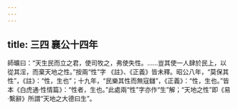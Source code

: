 ```yaml
---
---
---
```

title: 三四 襄公十四年
---




師曠曰：“天生民而立之君，使司牧之，弗使失性。……豈其使一人肆於民上，以從其淫，而棄天地之性。”按兩“性”字 《註》、《正義》皆未釋。昭公八年，“莫保其性”，《註》：“性，生也”；十九年，“民樂其性而無寇讎”，《正義》：“性，生也。”皆本《白虎通·性情篇》：“性者，生也。”此處兩“性”字亦作“生”解；“天地之性”即《易·繫辭》所謂“天地之大德曰生”。